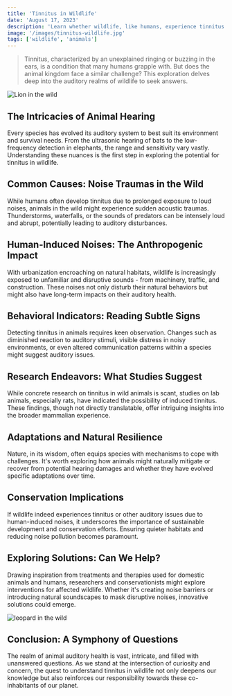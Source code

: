 ```yaml
---
title: 'Tinnitus in Wildlife'
date: 'August 17, 2023'
description: 'Learn whether wildlife, like humans, experience tinnitus and what research reveals about this condition in the animal kingdom.'
image: '/images/tinnitus-wildlife.jpg'
tags: ['wildlife', 'animals']
---
```


<Blockquote>
  Tinnitus, characterized by an unexplained ringing or buzzing in the ears, is a
  condition that many humans grapple with. But does the animal kingdom face a
  similar challenge? This exploration delves deep into the auditory realms of
  wildlife to seek answers.
</Blockquote>

<Image src="/images/tinnitus-wildlife.jpg" alt="Lion in the wild" />

## <Highlighter>The Intricacies of Animal Hearing</Highlighter>

Every species has evolved its auditory system to best suit its environment and survival needs. From the ultrasonic hearing of bats to the low-frequency detection in elephants, the range and sensitivity vary vastly. Understanding these nuances is the first step in exploring the potential for tinnitus in wildlife.

<AdComponent />

## <Highlighter>Common Causes: Noise Traumas in the Wild</Highlighter>

While humans often develop tinnitus due to prolonged exposure to loud noises, animals in the wild might experience sudden acoustic traumas. Thunderstorms, waterfalls, or the sounds of predators can be intensely loud and abrupt, potentially leading to auditory disturbances.

## <Highlighter>Human-Induced Noises: The Anthropogenic Impact</Highlighter>

With urbanization encroaching on natural habitats, wildlife is increasingly exposed to unfamiliar and disruptive sounds - from machinery, traffic, and construction. These noises not only disturb their natural behaviors but might also have long-term impacts on their auditory health.

## <Highlighter>Behavioral Indicators: Reading Subtle Signs</Highlighter>

Detecting tinnitus in animals requires keen observation. Changes such as diminished reaction to auditory stimuli, visible distress in noisy environments, or even altered communication patterns within a species might suggest auditory issues.

## <Highlighter>Research Endeavors: What Studies Suggest</Highlighter>

While concrete research on tinnitus in wild animals is scant, studies on lab animals, especially rats, have indicated the possibility of induced tinnitus. These findings, though not directly translatable, offer intriguing insights into the broader mammalian experience.

<AdComponent />

## <Highlighter>Adaptations and Natural Resilience</Highlighter>

Nature, in its wisdom, often equips species with mechanisms to cope with challenges. It's worth exploring how animals might naturally mitigate or recover from potential hearing damages and whether they have evolved specific adaptations over time.

## <Highlighter>Conservation Implications</Highlighter>

If wildlife indeed experiences tinnitus or other auditory issues due to human-induced noises, it underscores the importance of sustainable development and conservation efforts. Ensuring quieter habitats and reducing noise pollution becomes paramount.

## <Highlighter>Exploring Solutions: Can We Help?</Highlighter>

Drawing inspiration from treatments and therapies used for domestic animals and humans, researchers and conservationists might explore interventions for affected wildlife. Whether it's creating noise barriers or introducing natural soundscapes to mask disruptive noises, innovative solutions could emerge.

<Image src="/images/leopard.jpg" alt="leopard in the wild" />

## <Highlighter>Conclusion: A Symphony of Questions</Highlighter>

The realm of animal auditory health is vast, intricate, and filled with unanswered questions. As we stand at the intersection of curiosity and concern, the quest to understand tinnitus in wildlife not only deepens our knowledge but also reinforces our responsibility towards these co-inhabitants of our planet.

<AdComponent />
